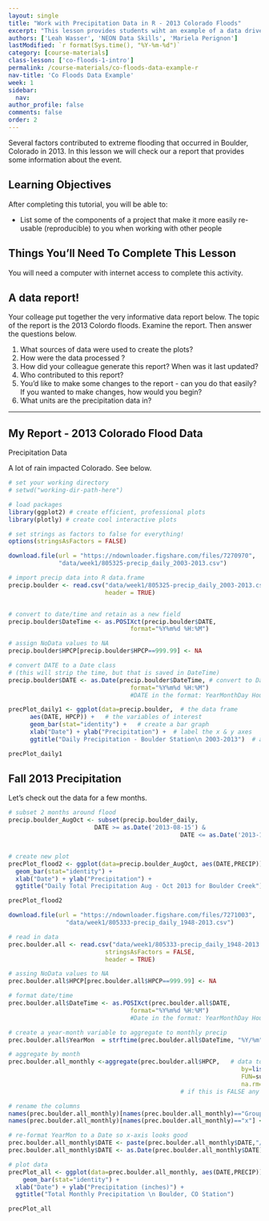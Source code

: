```yaml
---
layout: single
title: "Work with Precipitation Data in R - 2013 Colorado Floods"
excerpt: "This lesson provides students wiht an example of a data driven report to emphsize the importance of connecting data, documentation and results."
authors: ['Leah Wasser', 'NEON Data Skills', 'Mariela Perignon']
lastModified: `r format(Sys.time(), "%Y-%m-%d")`
category: [course-materials]
class-lesson: ['co-floods-1-intro']
permalink: /course-materials/co-floods-data-example-r
nav-title: 'Co Floods Data Example'
week: 1
sidebar:
  nav:
author_profile: false
comments: false
order: 2
---
```


Several factors contributed to extreme flooding that occurred in Boulder,
Colorado in 2013. In this lesson we will check our a report that provides some
information about the event.

<div class='notice--success' markdown='1'>

## Learning Objectives

After completing this tutorial, you will be able to:

* List some of the components of a project that make it more easily re-usable (reproducible) to you when working with other people


## Things You'll Need To Complete This Lesson

You will need a computer with internet access to complete this activity.

</div>

## A data report!

Your colleage put together the very informative data report below. The topic of
the report is the 2013 Colordo floods. Examine the report. Then answer the questions
below.


1. What sources of data were used to create the plots?
2. How were the data processed ?
3. How did your colleague generate this report? When was it last updated?
4. Who contributed to this report?
5. You'd like to make some changes to the report - can you do that easily? If you
wanted to make changes, how would you begin?
6. What units are the precipitation data in?


***

## My Report - 2013 Colorado Flood Data

Precipitation Data

A lot of rain impacted Colorado. See below.

```r
# set your working directory
# setwd("working-dir-path-here")

# load packages
library(ggplot2) # create efficient, professional plots
library(plotly) # create cool interactive plots

# set strings as factors to false for everything!
options(stringsAsFactors = FALSE)

download.file(url = "https://ndownloader.figshare.com/files/7270970",
              "data/week1/805325-precip_daily_2003-2013.csv")

# import precip data into R data.frame
precip.boulder <- read.csv("data/week1/805325-precip_daily_2003-2013.csv",
                           header = TRUE)


# convert to date/time and retain as a new field
precip.boulder$DateTime <- as.POSIXct(precip.boulder$DATE,
                                  format="%Y%m%d %H:%M")

# assign NoData values to NA
precip.boulder$HPCP[precip.boulder$HPCP==999.99] <- NA


```

```r

# convert DATE to a Date class
# (this will strip the time, but that is saved in DateTime)
precip.boulder$DATE <- as.Date(precip.boulder$DateTime, # convert to Date class
                                  format="%Y%m%d %H:%M")
                                  #DATE in the format: YearMonthDay Hour:Minute

precPlot_daily1 <- ggplot(data=precip.boulder,  # the data frame
      aes(DATE, HPCP)) +   # the variables of interest
      geom_bar(stat="identity") +   # create a bar graph
      xlab("Date") + ylab("Precipitation") +  # label the x & y axes
      ggtitle("Daily Precipitation - Boulder Station\n 2003-2013")  # add a title

precPlot_daily1

```

## Fall 2013 Precipitation

Let's check out the data for a few months.


``` r

# subset 2 months around flood
precip.boulder_AugOct <- subset(precip.boulder_daily,
                        DATE >= as.Date('2013-08-15') &
												DATE <= as.Date('2013-10-15'))


# create new plot
precPlot_flood2 <- ggplot(data=precip.boulder_AugOct, aes(DATE,PRECIP)) +
  geom_bar(stat="identity") +
  xlab("Date") + ylab("Precipitation") +
  ggtitle("Daily Total Precipitation Aug - Oct 2013 for Boulder Creek")

precPlot_flood2

```


``` r

download.file(url = "https://ndownloader.figshare.com/files/7271003",
                "data/week1/805333-precip_daily_1948-2013.csv")

# read in data
prec.boulder.all <- read.csv("data/week1/805333-precip_daily_1948-2013.csv",
                           stringsAsFactors = FALSE,
                           header = TRUE)

# assing NoData values to NA
prec.boulder.all$HPCP[prec.boulder.all$HPCP==999.99] <- NA

# format date/time
prec.boulder.all$DateTime <- as.POSIXct(prec.boulder.all$DATE,
                                  format="%Y%m%d %H:%M")
                                  #Date in the format: YearMonthDay Hour:Minute

# create a year-month variable to aggregate to monthly precip
prec.boulder.all$YearMon  = strftime(prec.boulder.all$DateTime, "%Y/%m")

# aggregate by month
prec.boulder.all_monthly <-aggregate(prec.boulder.all$HPCP,   # data to aggregate
																 by=list(prec.boulder.all$YearMon),  # variable to aggregate by
																 FUN=sum,   # take the sum (total) of the precip
																 na.rm=TRUE)  # if the are NA values ignore them
												# if this is FALSE any NA value will prevent a value be totalled

# rename the columns
names(prec.boulder.all_monthly)[names(prec.boulder.all_monthly)=="Group.1"] <- "DATE"
names(prec.boulder.all_monthly)[names(prec.boulder.all_monthly)=="x"] <- "PRECIP"

# re-format YearMon to a Date so x-axis looks good
prec.boulder.all_monthly$DATE <- paste(prec.boulder.all_monthly$DATE,"/01",sep="")
prec.boulder.all_monthly$DATE <- as.Date(prec.boulder.all_monthly$DATE)

# plot data
precPlot_all <- ggplot(data=prec.boulder.all_monthly, aes(DATE,PRECIP)) +
	geom_bar(stat="identity") +
  xlab("Date") + ylab("Precipitation (inches)") +
  ggtitle("Total Monthly Precipitation \n Boulder, CO Station")

precPlot_all


```
